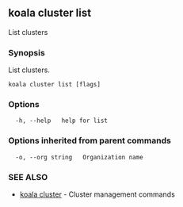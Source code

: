 ## koala cluster list

List clusters

### Synopsis

List clusters.

```
koala cluster list [flags]
```

### Options

```
  -h, --help   help for list
```

### Options inherited from parent commands

```
  -o, --org string   Organization name
```

### SEE ALSO

* [koala cluster](/cli-reference/koala_cluster)	 - Cluster management commands


